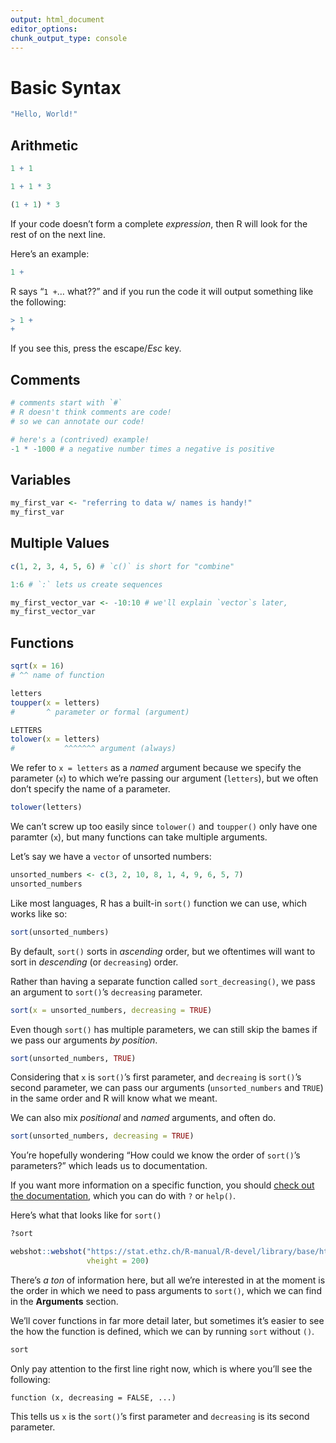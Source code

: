 ```yaml
---
output: html_document
editor_options:
chunk_output_type: console
---
```


# Basic Syntax

```r
"Hello, World!"
```


## Arithmetic

```r
1 + 1

1 + 1 * 3

(1 + 1) * 3
```


::: {.infobox .caution data-latex="{caution}"}
If your code doesn't form a complete _expression_, then R will look for the rest of on the next line.

Here's an example:

```r
1 +
```

R says "`1 +`... what??" and if you run the code it will output something like the following:

```r
> 1 +
+ 
```

If you see this, press the escape/_Esc_ key.

:::


## Comments

```r
# comments start with `#`
# R doesn't think comments are code!
# so we can annotate our code!

# here's a (contrived) example!
-1 * -1000 # a negative number times a negative is positive
```


## Variables

```r
my_first_var <- "referring to data w/ names is handy!"
my_first_var
```

## Multiple Values

```r
c(1, 2, 3, 4, 5, 6) # `c()` is short for "combine"

1:6 # `:` lets us create sequences

my_first_vector_var <- -10:10 # we'll explain `vector`s later,
my_first_vector_var
```

## Functions

```r
sqrt(x = 16)
# ^^ name of function
```

```r
letters
toupper(x = letters)
#       ^ parameter or formal (argument)

LETTERS
tolower(x = letters)
#           ^^^^^^^ argument (always)
```

We refer to `x = letters` as a _named_ argument because we specify the parameter (`x`) to which we're passing our argument (`letters`), but we often don't specify the name of a parameter.

```r
tolower(letters)
```

We can't screw up too easily since `tolower()` and `toupper()` only have one paramter (`x`), but many functions can take multiple arguments.

Let's say we have a `vector` of unsorted numbers:

```r
unsorted_numbers <- c(3, 2, 10, 8, 1, 4, 9, 6, 5, 7)
unsorted_numbers
```

Like most languages, R has a built-in `sort()` function we can use, which works like so:

```r
sort(unsorted_numbers)
```

By default, `sort()` sorts in _ascending_ order, but we oftentimes will want to sort in _descending_ (or `decreasing`) order.

Rather than having a separate function called `sort_decreasing()`, we pass an argument to `sort()`'s `decreasing` parameter.

```r
sort(x = unsorted_numbers, decreasing = TRUE)
```

Even though `sort()` has multiple parameters, we can still skip the bames if we pass our arguments _by position_.

```r
sort(unsorted_numbers, TRUE)
```

Considering that `x` is `sort()`'s first parameter, and `decreaing` is `sort()`'s second parameter, we can pass our arguments (`unsorted_numbers` and `TRUE`) in the same order and R will know what we meant.

We can also mix _positional_ and _named_ arguments, and often do.

```r
sort(unsorted_numbers, decreasing = TRUE)
```

You're hopefully wondering "How could we know the order of `sort()`'s parameters?" which leads us to documentation.

If you want more information on a specific function, you should [check out the documentation](https://en.wikipedia.org/wiki/RTFM), which you can do with `?` or `help()`.

Here's what that looks like for `sort()`

```r
?sort
```

```r
webshot::webshot("https://stat.ethz.ch/R-manual/R-devel/library/base/html/sort.html",
                 vheight = 200)
```

There's _a ton_ of information here, but all we're interested in at the moment is the order in which we need to pass arguments to `sort()`, which we can find in the __Arguments__ section.



::: {.infobox .tip data-latex="{tip}"}
We'll cover functions in far more detail later, but sometimes it's easier to see the how the function is defined, which we can by running `sort` without `()`.

```r
sort
```

Only pay attention to the first line right now, which is where you'll see the following:

```
function (x, decreasing = FALSE, ...)
```

This tells us `x` is the `sort()`'s first parameter and `decreasing` is its second parameter.
:::







